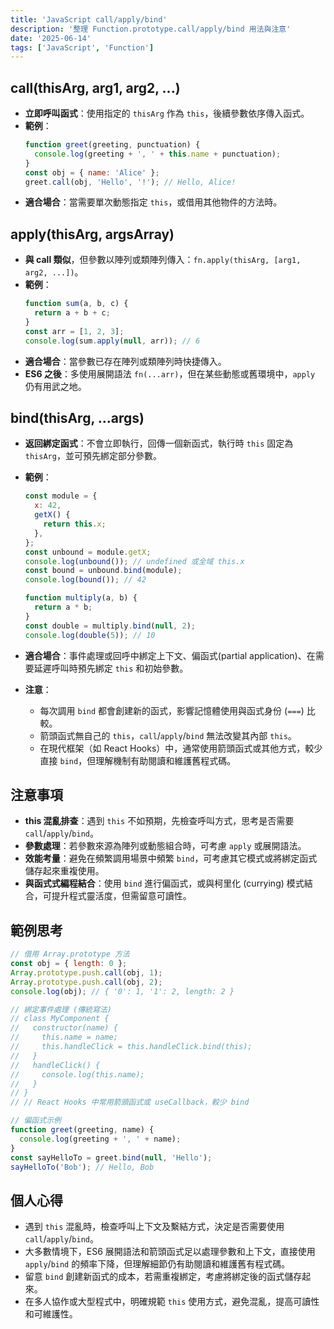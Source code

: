 ```yaml
---
title: 'JavaScript call/apply/bind'
description: '整理 Function.prototype.call/apply/bind 用法與注意'
date: '2025-06-14'
tags: ['JavaScript', 'Function']
---
```


## call(thisArg, arg1, arg2, ...)

- **立即呼叫函式**：使用指定的 `thisArg` 作為 `this`，後續參數依序傳入函式。
- **範例**：
  ```js
  function greet(greeting, punctuation) {
    console.log(greeting + ', ' + this.name + punctuation);
  }
  const obj = { name: 'Alice' };
  greet.call(obj, 'Hello', '!'); // Hello, Alice!
  ```
- **適合場合**：當需要單次動態指定 `this`，或借用其他物件的方法時。

## apply(thisArg, argsArray)

- **與 call 類似**，但參數以陣列或類陣列傳入：`fn.apply(thisArg, [arg1, arg2, ...])`。
- **範例**：
  ```js
  function sum(a, b, c) {
    return a + b + c;
  }
  const arr = [1, 2, 3];
  console.log(sum.apply(null, arr)); // 6
  ```
- **適合場合**：當參數已存在陣列或類陣列時快捷傳入。
- **ES6 之後**：多使用展開語法 `fn(...arr)`，但在某些動態或舊環境中，`apply` 仍有用武之地。

## bind(thisArg, ...args)

- **返回綁定函式**：不會立即執行，回傳一個新函式，執行時 `this` 固定為 `thisArg`，並可預先綁定部分參數。
- **範例**：

  ```js
  const module = {
    x: 42,
    getX() {
      return this.x;
    },
  };
  const unbound = module.getX;
  console.log(unbound()); // undefined 或全域 this.x
  const bound = unbound.bind(module);
  console.log(bound()); // 42

  function multiply(a, b) {
    return a * b;
  }
  const double = multiply.bind(null, 2);
  console.log(double(5)); // 10
  ```

- **適合場合**：事件處理或回呼中綁定上下文、偏函式(partial application)、在需要延遲呼叫時預先綁定 `this` 和初始參數。
- **注意**：
  - 每次調用 `bind` 都會創建新的函式，影響記憶體使用與函式身份 (`===`) 比較。
  - 箭頭函式無自己的 `this`，`call`/`apply`/`bind` 無法改變其內部 `this`。
  - 在現代框架（如 React Hooks）中，通常使用箭頭函式或其他方式，較少直接 `bind`，但理解機制有助閱讀和維護舊程式碼。

## 注意事項

- **this 混亂排查**：遇到 `this` 不如預期，先檢查呼叫方式，思考是否需要 `call`/`apply`/`bind`。
- **參數處理**：若參數來源為陣列或動態組合時，可考慮 `apply` 或展開語法。
- **效能考量**：避免在頻繁調用場景中頻繁 `bind`，可考慮其它模式或將綁定函式儲存起來重複使用。
- **與函式式編程結合**：使用 `bind` 進行偏函式，或與柯里化 (currying) 模式結合，可提升程式靈活度，但需留意可讀性。

## 範例思考

```js
// 借用 Array.prototype 方法
const obj = { length: 0 };
Array.prototype.push.call(obj, 1);
Array.prototype.push.call(obj, 2);
console.log(obj); // { '0': 1, '1': 2, length: 2 }

// 綁定事件處理 (傳統寫法)
// class MyComponent {
//   constructor(name) {
//     this.name = name;
//     this.handleClick = this.handleClick.bind(this);
//   }
//   handleClick() {
//     console.log(this.name);
//   }
// }
// // React Hooks 中常用箭頭函式或 useCallback，較少 bind

// 偏函式示例
function greet(greeting, name) {
  console.log(greeting + ', ' + name);
}
const sayHelloTo = greet.bind(null, 'Hello');
sayHelloTo('Bob'); // Hello, Bob
```

## 個人心得

- 遇到 `this` 混亂時，檢查呼叫上下文及繫結方式，決定是否需要使用 `call`/`apply`/`bind`。
- 大多數情境下，ES6 展開語法和箭頭函式足以處理參數和上下文，直接使用 `apply`/`bind` 的頻率下降，但理解細節仍有助閱讀和維護舊有程式碼。
- 留意 `bind` 創建新函式的成本，若需重複綁定，考慮將綁定後的函式儲存起來。
- 在多人協作或大型程式中，明確規範 `this` 使用方式，避免混亂，提高可讀性和可維護性。
